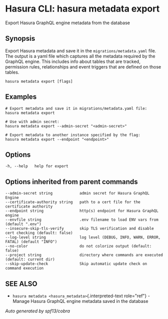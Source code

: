 
Hasura CLI: hasura metadata export
==================================

Export Hasura GraphQL engine metadata from the database

Synopsis
--------

Export Hasura metadata and save it in the `migrations/metadata.yaml`
file. The output is a yaml file which captures all the metadata required
by the GraphQL engine. This includes info about tables that are tracked,
permission rules, relationships and event triggers that are defined on
those tables.

    hasura metadata export [flags]

Examples
--------

    # Export metadata and save it in migrations/metadata.yaml file:
    hasura metadata export

    # Use with admin secret:
    hasura metadata export --admin-secret "<admin-secret>"

    # Export metadata to another instance specified by the flag:
    hasura metadata export --endpoint "<endpoint>"

Options
-------

    -h, --help   help for export

Options inherited from parent commands
--------------------------------------

    --admin-secret string            admin secret for Hasura GraphQL Engine
    --certificate-authority string   path to a cert file for the certificate authority
    --endpoint string                http(s) endpoint for Hasura GraphQL engine 
    --envfile string                 .env filename to load ENV vars from (default ".env")
    --insecure-skip-tls-verify       skip TLS verification and disable cert checking (default: false)
    --log-level string               log level (DEBUG, INFO, WARN, ERROR, FATAL) (default "INFO")
    --no-color                       do not colorize output (default: false)
    --project string                 directory where commands are executed (default: current dir)
    --skip-update-check              Skip automatic update check on command execution

SEE ALSO
--------

-   `hasura metadata <hasura_metadata>`{.interpreted-text role="ref"} -
    Manage Hasura GraphQL engine metadata saved in the database

*Auto generated by spf13/cobra*
